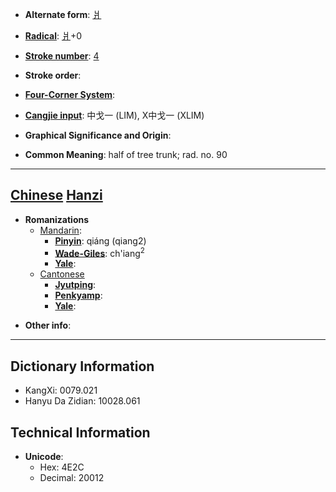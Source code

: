 * '''Alternate form''': [[爿]]

* '''[[Wiktionary:Chinese radical index| Radical]]''': [[Wiktionary:Chinese radical index 爿|爿]]+0

* '''[[Wiktionary:Chinese total strokes index|Stroke number]]''': [[Wiktionary:Chinese total strokes index 4|4]]

* '''Stroke order''': 

* '''[[Wiktionary:Chinese four corner index|Four-Corner System]]''': 

* '''[[Wiktionary:Chinese Cangjie index|Cangjie input]]''': 中戈一 (LIM), X中戈一 (XLIM)

* '''Graphical Significance and Origin''': 

* '''Common Meaning''': half of tree trunk; rad. no. 90

----

== [[Chinese]] [[Hanzi]] ==

* '''Romanizations'''
** [[Mandarin]]:
*** '''[[Pinyin]]''': qiáng (qiang2)
*** '''[[Wade-Giles]]''': ch'iang<sup>2</sup>
*** '''[[Yale]]''': 
**[[Cantonese]]
***'''[[Jyutping]]''':
***'''[[Penkyamp]]''': 
***'''[[Yale]]''': 

* '''Other info''': 

----

== Dictionary Information ==

* KangXi: 0079.021
* Hanyu Da Zidian: 10028.061

== Technical Information ==

* '''Unicode''':
** Hex: 4E2C
** Decimal: 20012